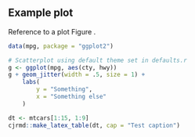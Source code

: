 \lipsum[1-2]

## Example plot

Reference to a plot Figure \ref{fig:plot}.

\lipsum[1-1]

```r
data(mpg, package = "ggplot2")

# Scatterplot using default theme set in defaults.r
g <- ggplot(mpg, aes(cty, hwy))
g + geom_jitter(width = .5, size = 1) +
    labs(
        y = "Something",
        x = "Something else"
    )
```

\lipsum

```r
dt <- mtcars[1:15, 1:9]
cjrmd::make_latex_table(dt, cap = "Test caption")
```
